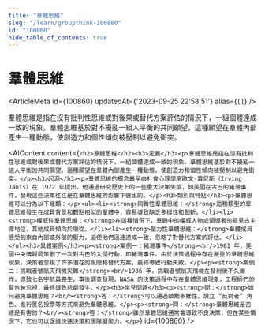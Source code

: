 ```yaml
---
title: "羣體思維"
slug: "/learn/groupthink-100860"
id: "100860"
hide_table_of_contents: true
---
```



# 羣體思維

<ArticleMeta id={100860} updatedAt={'2023-09-25 22:58:51'} alias={`[]`} />
<div className='border-solid border-b border-t-0 my-4 border-[var(--ifm-color-gray-300)]' />

羣體思維是指在沒有批判性思維或對後果或替代方案評估的情況下，一組個體達成一致的現象。羣體思維基於對不擾亂一組人平衡的共同願望。這種願望在羣體內部產生一種動態，使創造力和個性傾向被壓制以避免衝突。

<AIContent content={`<h2>羣體思維</h2><h3>定義</h3><p>羣體思維是指在沒有批判性思維或對後果或替代方案評估的情況下，一組個體達成一致的現象。羣體思維基於對不擾亂一組人平衡的共同願望。這種願望在羣體內部產生一種動態，使創造力和個性傾向被壓制以避免衝突。</p><h3>起源</h3><p>羣體思維的概念最早由社會心理學家歐文·賈尼斯（Irving Janis）在 1972 年提出。他通過研究歷史上的一些重大決策失誤，如美國在古巴的豬灣事件，發現這些決策往往是在羣體思維的影響下做出的。</p><h3>類別與特點</h3><p>羣體思維可以分為以下幾類：</p><ul><li><strong>同質性羣體思維：</strong>這種類型的羣體思維發生在成員背景和觀點相似的羣體中，容易導致缺乏多樣性和創新。</li><li><strong>權威性羣體思維：</strong>在這種情況下，羣體中的權威人物或領導者的意見占主導地位，其他成員傾向於順從。</li><li><strong>壓力性羣體思維：</strong>羣體成員感受到來自內部或外部的壓力，迫使他們迅速達成一致，忽略了對替代方案的評估。</li></ul><h3>具體案例</h3><p><strong>案例一：豬灣事件</strong><br/>1961 年，美國中央情報局策劃了一次對古巴的入侵行動，即豬灣事件。由於決策過程中存在嚴重的羣體思維現象，決策者忽視了許多潛在的風險和替代方案，最終導致行動失敗。</p><p><strong>案例二：挑戰者號航天飛機災難</strong><br/>1986 年，挑戰者號航天飛機在發射後不久爆炸，導致七名宇航員喪生。事後調查發現，NASA 的決策過程中存在羣體思維現象，工程師們的警告被忽視，最終導致悲劇發生。</p><h3>常見問題</h3><p><strong>問：</strong>如何避免羣體思維？<br/><strong>答：</strong>可以通過鼓勵多樣性、設立 “反對者” 角色、進行匿名投票等方式來避免羣體思維。</p><p><strong>問：</strong>羣體思維是否總是有害的？<br/><strong>答：</strong>雖然羣體思維通常會導致不良決策，但在某些情況下，它也可以促進快速決策和團隊凝聚力。</p>`} id={100860} />
